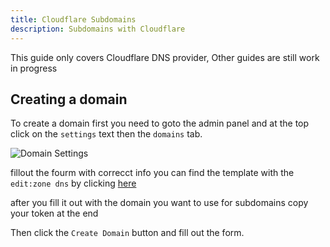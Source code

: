 ```yaml
---
title: Cloudflare Subdomains
description: Subdomains with Cloudflare
---
```


<Callout type="warn">
    This guide only covers Cloudflare DNS provider, Other guides are still work in progress
</Callout>

## Creating a domain
To create a domain first you need to goto the admin panel and at the top click on the `settings` text then the `domains` tab.

![Domain Settings](/img/subdomains/domains-home.png)

fillout the fourm with correcct info you can find the template with the `edit:zone dns` by clicking [here](https://dash.cloudflare.com/profile/api-tokens)

after you fill it out with the domain you want to use for subdomains copy your token at the end 

Then click the `Create Domain` button and fill out the form.
